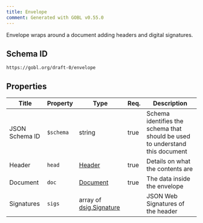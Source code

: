 ```yaml
---
title: Envelope
comment: Generated with GOBL v0.55.0
---
```


Envelope wraps around a document adding headers and digital signatures.

## Schema ID

`https://gobl.org/draft-0/envelope`

## Properties

| Title          | Property  | Type                                               | Req. | Description                                                                  |
|----------------|-----------|----------------------------------------------------|------|------------------------------------------------------------------------------|
| JSON Schema ID | `$schema` | string                                             | true | Schema identifies the schema that should be used to understand this document |
| Header         | `head`    | [Header](/draft-0/header)                          | true | Details on what the contents are                                             |
| Document       | `doc`     | [Document](/draft-0/document)                      | true | The data inside the envelope                                                 |
| Signatures     | `sigs`    | array of [dsig.Signature](/draft-0/dsig/signature) |      | JSON Web Signatures of the header                                            |

